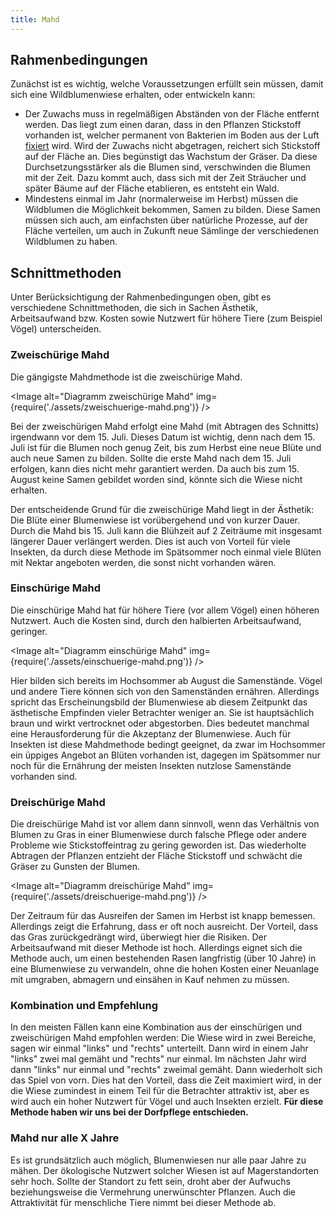 ```yaml
---
title: Mahd
---
```



## Rahmenbedingungen

Zunächst ist es wichtig, welche Voraussetzungen erfüllt sein müssen, damit sich eine Wildblumenwiese erhalten, oder entwickeln kann:

- Der Zuwachs muss in regelmäßigen Abständen von der Fläche entfernt werden. Das liegt zum einen daran, dass in den Pflanzen Stickstoff vorhanden ist, welcher permanent von Bakterien im Boden aus der Luft [fixiert](https://de.wikipedia.org/wiki/Stickstofffixierung) wird. Wird der Zuwachs nicht abgetragen, reichert sich Stickstoff auf der Fläche an. Dies begünstigt das Wachstum der Gräser. Da diese Durchsetzungsstärker als die Blumen sind, verschwinden die Blumen mit der Zeit. Dazu kommt auch, dass sich mit der Zeit Sträucher und später Bäume auf der Fläche etablieren, es entsteht ein Wald.
- Mindestens einmal im Jahr (normalerweise im Herbst) müssen die Wildblumen die Möglichkeit bekommen, Samen zu bilden. Diese Samen müssen sich auch, am einfachsten über natürliche Prozesse, auf der Fläche verteilen, um auch in Zukunft neue Sämlinge der verschiedenen Wildblumen zu haben.

## Schnittmethoden

Unter Berücksichtigung der Rahmenbedingungen oben, gibt es verschiedene Schnittmethoden, die sich in Sachen Ästhetik, Arbeitsaufwand bzw. Kosten sowie Nutzwert für höhere Tiere (zum Beispiel Vögel) unterscheiden.

### Zweischürige Mahd

Die gängigste Mahdmethode ist die zweischürige Mahd.

<Image
  alt="Diagramm zweischürige Mahd"
  img={require('./assets/zweischuerige-mahd.png')}
/>

Bei der zweischürigen Mahd erfolgt eine Mahd (mit Abtragen des Schnitts) irgendwann vor dem 15. Juli. Dieses Datum ist wichtig, denn nach dem 15. Juli ist für die Blumen noch genug Zeit, bis zum Herbst eine neue Blüte und auch neue Samen zu bilden. Sollte die erste Mahd nach dem 15. Juli erfolgen, kann dies nicht mehr garantiert werden. Da auch bis zum 15. August keine Samen gebildet worden sind, könnte sich die Wiese nicht erhalten.

Der entscheidende Grund für die zweischürige Mahd liegt in der Ästhetik: Die Blüte einer Blumenwiese ist vorübergehend und von kurzer Dauer. Durch die Mahd bis 15. Juli kann die Blühzeit auf 2 Zeiträume mit insgesamt längerer Dauer verlängert werden. Dies ist auch von Vorteil für viele Insekten, da durch diese Methode im Spätsommer noch einmal viele Blüten mit Nektar angeboten werden, die sonst nicht vorhanden wären.

### Einschürige Mahd

Die einschürige Mahd hat für höhere Tiere (vor allem Vögel) einen höheren Nutzwert. Auch die Kosten sind, durch den halbierten Arbeitsaufwand, geringer.

<Image
  alt="Diagramm einschürige Mahd"
  img={require('./assets/einschuerige-mahd.png')}
/>

Hier bilden sich bereits im Hochsommer ab August die Samenstände. Vögel und andere Tiere können sich von den Samenständen ernähren. Allerdings spricht das Erscheinungsbild der Blumenwiese ab diesem Zeitpunkt das ästhetische Empfinden vieler Betrachter weniger an. Sie ist hauptsächlich braun und wirkt vertrocknet oder abgestorben. Dies bedeutet manchmal eine Herausforderung für die Akzeptanz der Blumenwiese. Auch für Insekten ist diese Mahdmethode bedingt geeignet, da zwar im Hochsommer ein üppiges Angebot an Blüten vorhanden ist, dagegen im Spätsommer nur noch für die Ernährung der meisten Insekten nutzlose Samenstände vorhanden sind.

### Dreischürige Mahd

Die dreischürige Mahd ist vor allem dann sinnvoll, wenn das Verhältnis von Blumen zu Gras in einer Blumenwiese durch falsche Pflege oder andere Probleme wie Stickstoffeintrag zu gering geworden ist. Das wiederholte Abtragen der Pflanzen entzieht der Fläche Stickstoff und schwächt die Gräser zu Gunsten der Blumen.

<Image
  alt="Diagramm dreischürige Mahd"
  img={require('./assets/dreischuerige-mahd.png')}
/>

Der Zeitraum für das Ausreifen der Samen im Herbst ist knapp bemessen. Allerdings zeigt die Erfahrung, dass er oft noch ausreicht. Der Vorteil, dass das Gras zurückgedrängt wird, überwiegt hier die Risiken. Der Arbeitsaufwand mit dieser Methode ist hoch. Allerdings eignet sich die Methode auch, um einen bestehenden Rasen langfristig (über 10 Jahre) in eine Blumenwiese zu verwandeln, ohne die hohen Kosten einer Neuanlage mit umgraben, abmagern und einsähen in Kauf nehmen zu müssen.

### Kombination und Empfehlung

In den meisten Fällen kann eine Kombination aus der einschürigen und zweischürigen Mahd empfohlen werden: Die Wiese wird in zwei Bereiche, sagen wir einmal "links" und "rechts" unterteilt. Dann wird in einem Jahr "links" zwei mal gemäht und "rechts" nur einmal. Im nächsten Jahr wird dann "links" nur einmal und "rechts" zweimal gemäht. Dann wiederholt sich das Spiel von vorn. Dies hat den Vorteil, dass die Zeit maximiert wird, in der die Wiese zumindest in einem Teil für die Betrachter attraktiv ist, aber es wird auch ein hoher Nutzwert für Vögel und auch Insekten erzielt.
**Für diese Methode haben wir uns bei der Dorfpflege entschieden.**

### Mahd nur alle X Jahre

Es ist grundsätzlich auch möglich, Blumenwiesen nur alle paar Jahre zu mähen. Der ökologische Nutzwert solcher Wiesen ist auf Magerstandorten sehr hoch. Sollte der Standort zu fett sein, droht aber der Aufwuchs beziehungsweise die Vermehrung unerwünschter Pflanzen. Auch die Attraktivität für menschliche Tiere nimmt bei dieser Methode ab.

